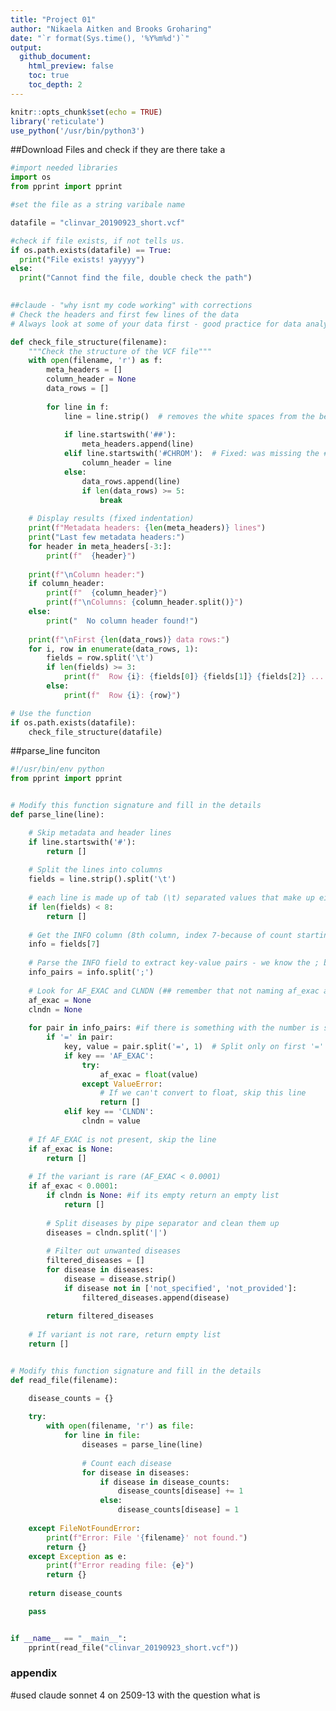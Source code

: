 ```yaml
---
title: "Project 01"
author: "Nikaela Aitken and Brooks Groharing"
date: "`r format(Sys.time(), '%Y%m%d')`"
output:
  github_document:
    html_preview: false
    toc: true
    toc_depth: 2
---
```

```r
knitr::opts_chunk$set(echo = TRUE)
library('reticulate')
use_python('/usr/bin/python3')
```

##Download Files and check if they are there take a 
```python
#import needed libraries
import os
from pprint import pprint

#set the file as a string varibale name

datafile = "clinvar_20190923_short.vcf"

#check if file exists, if not tells us. 
if os.path.exists(datafile) == True:
  print("File exists! yayyyy")
else:
  print("Cannot find the file, double check the path")
  

```


```python
##claude - "why isnt my code working" with corrections
# Check the headers and first few lines of the data
# Always look at some of your data first - good practice for data analysis!

def check_file_structure(filename):
    """Check the structure of the VCF file"""
    with open(filename, 'r') as f:
        meta_headers = []
        column_header = None
        data_rows = []
        
        for line in f:
            line = line.strip()  # removes the white spaces from the beginning and ends
            
            if line.startswith('##'):
                meta_headers.append(line)
            elif line.startswith('#CHROM'):  # Fixed: was missing the #
                column_header = line
            else:
                data_rows.append(line)
                if len(data_rows) >= 5:
                    break
    
    # Display results (fixed indentation)
    print(f"Metadata headers: {len(meta_headers)} lines")
    print("Last few metadata headers:")
    for header in meta_headers[-3:]:
        print(f"  {header}")
    
    print(f"\nColumn header:")
    if column_header:
        print(f"  {column_header}")
        print(f"\nColumns: {column_header.split()}")
    else:
        print("  No column header found!")
    
    print(f"\nFirst {len(data_rows)} data rows:")
    for i, row in enumerate(data_rows, 1):
        fields = row.split('\t')
        if len(fields) >= 3:
            print(f"  Row {i}: {fields[0]} {fields[1]} {fields[2]} ... (showing first 3 fields)")
        else:
            print(f"  Row {i}: {row}")

# Use the function
if os.path.exists(datafile):
    check_file_structure(datafile)
```



##parse_line funciton 


```python
#!/usr/bin/env python
from pprint import pprint


# Modify this function signature and fill in the details
def parse_line(line):

    # Skip metadata and header lines
    if line.startswith('#'):
        return []
    
    # Split the lines into columns
    fields = line.strip().split('\t')
    
    # each line is made up of tab (\t) separated values that make up eight (8) columns
    if len(fields) < 8:
        return []
    
    # Get the INFO column (8th column, index 7-because of count starting with 0 )
    info = fields[7]
    
    # Parse the INFO field to extract key-value pairs - we know the ; because of instructions "Semi-colon (;) separated key-value pairs"
    info_pairs = info.split(';')
    
    # Look for AF_EXAC and CLNDN (## remember that not naming af_exac and clndn below in lower case because they are local not global variables and inside of a function)
    af_exac = None 
    clndn = None
    
    for pair in info_pairs: #if there is something with the number is seperates out the number and counts 
        if '=' in pair:
            key, value = pair.split('=', 1)  # Split only on first '=' in case value contains '='
            if key == 'AF_EXAC':
                try:
                    af_exac = float(value)
                except ValueError:
                    # If we can't convert to float, skip this line
                    return []
            elif key == 'CLNDN':
                clndn = value
    
    # If AF_EXAC is not present, skip the line
    if af_exac is None:
        return []
    
    # If the variant is rare (AF_EXAC < 0.0001)
    if af_exac < 0.0001:
        if clndn is None: #if its empty return an empty list
            return []
        
        # Split diseases by pipe separator and clean them up
        diseases = clndn.split('|')
        
        # Filter out unwanted diseases
        filtered_diseases = []
        for disease in diseases:
            disease = disease.strip()
            if disease not in ['not_specified', 'not_provided']:
                filtered_diseases.append(disease)
        
        return filtered_diseases
    
    # If variant is not rare, return empty list
    return []


# Modify this function signature and fill in the details
def read_file(filename):

    disease_counts = {} 
    
    try:
        with open(filename, 'r') as file:
            for line in file:
                diseases = parse_line(line)
                
                # Count each disease
                for disease in diseases:
                    if disease in disease_counts:
                        disease_counts[disease] += 1
                    else:
                        disease_counts[disease] = 1
    
    except FileNotFoundError:
        print(f"Error: File '{filename}' not found.")
        return {}
    except Exception as e:
        print(f"Error reading file: {e}")
        return {}
    
    return disease_counts

    pass


if __name__ == "__main__":
    pprint(read_file("clinvar_20190923_short.vcf"))
```
### appendix ###

#used claude sonnet 4 on 2509-13 with the question what is
